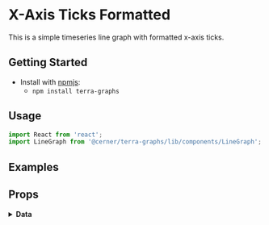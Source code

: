 
# X-Axis Ticks Formatted

This is a simple timeseries line graph with formatted x-axis ticks.

## Getting Started

- Install with [npmjs](https://www.npmjs.com):
  - `npm install terra-graphs`

## Usage

```jsx
import React from 'react';
import LineGraph from '@cerner/terra-graphs/lib/components/LineGraph';
```
## Examples
<LineGraph />

## Props
<PropsTable />

<details>
<summary style={{fontSize: 24 }}>
<b>Data</b>
</summary>

### Graph Config object
<GraphConfig />

### Data object
<DataObject />
</details>
